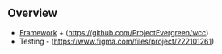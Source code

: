## Overview 

- [Framework](https://www.greenwoodjs.io/) + (https://github.com/ProjectEvergreen/wcc)
- Testing - (https://www.figma.com/files/project/222101261)
